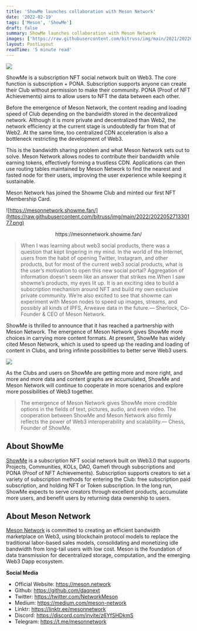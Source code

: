 ```yaml
---
title: 'ShowMe launches collaboration with Meson Network'
date: '2022-02-19'
tags: ['Meson', 'ShowMe']
draft: false
summary: ShowMe launches collaboration with Meson Network
images: ['https://raw.githubusercontent.com/bitruss/img/main/2021/202205271330164.png']
layout: PostLayout
readTime: '5 minute read'
---
```


![](https://raw.githubusercontent.com/bitruss/img/main/2021/202205271330164.png)

ShowMe is a subscription NFT social network built on Web3. The core function is subscription + PONA. Subscription supports anyone can create their Club without permission to make their community. PONA (Proof of NFT Achievements) aims to allow users to NFT the data between each other.

Before the emergence of Meson Network, the content reading and loading speed of Club depending on the bandwidth stored in the decentralized network. Although it is more private and decentralized than Web2, the network efficiency at the current stage is undoubtedly far from that of Web2. At the same time, too centralized CDN acceleration is also a bottleneck restricting the development of Web3.

This is the bandwidth sharing problem and what Meson Network sets out to solve. Meson Network allows nodes to contribute their bandwidth while earning tokens, effectively forming a trustless CDN. Applications can then use routing tables maintained by Meson Network to find the nearest and fasted node for their users, improving the user experience while keeping it sustainable.

Meson Network has joined the Showme Club and minted our first NFT Membership Card.

![https://mesonnetwork.showme.fan/](https://raw.githubusercontent.com/bitruss/img/main/2022/202205271330177.png)

<p>
  <center>https://mesonnetwork.showme.fan/</center>
</p>

> When I was learning about web3 social products, there was a question that kept lingering in my mind. In the world of the Internet, users from the habit of opening Twitter, Instagram, and other products, but for most of the current web3 social products, what is the user’s motivation to open this new social portal? Aggregation of information doesn’t seem like an answer that strikes me.When I saw showme’s products, my eyes lit up. It is an exciting idea to build a subscription mechanism around NFT and build my own exclusive private community. We’re also excited to see that showme can experiment with Meson nodes to speed up images, streams, and possibly all kinds of IPFS, Arweave data in the future.— Sherlock, Co-Founder & CEO of Meson Network.

ShowMe is thrilled to announce that it has reached a partnership with Meson Network. The emergence of Meson Network gives ShowMe more choices in carrying more content formats. At present, ShowMe has widely cited Meson Network, which is used to speed up the reading and loading of content in Clubs, and bring infinite possibilities to better serve Web3 users.

![](https://raw.githubusercontent.com/bitruss/img/main/2022/202205271333535.png)

As the Clubs and users on ShowMe are getting more and more right, and more and more data and content graphs are accumulated, ShowMe and Meson Network will continue to cooperate in more scenarios and explore more possibilities of Web3 together.

> The emergence of Meson Network gives ShowMe more credible options in the fields of text, pictures, audio, and even video. The cooperation between ShowMe and Meson Network also firmly reflects the power of Web3 interoperability and scalability.— Chess, Founder of ShowMe.

## About ShowMe

[ShowMe](https://showme.fan/) is a subscription NFT social network built on Web3.0 that supports Projects, Communities, KOLs, DAO, Gamefi through subscriptions and PONA (Proof of NFT Achievements). Subscription supports creators to set a variety of subscription methods for entering the Club: free subscription paid subscription, and holding NFT or Token subscription. In the long run, ShowMe expects to serve creators through excellent products, accumulate more users, and benefit users by returning data ownership to users.

## About Meson Network

[Meson Network](https://meson.network/) is committed to creating an efficient bandwidth marketplace on Web3, using blockchain protocol models to replace the traditional labor-based sales models, consolidating and monetizing idle bandwidth from long-tail users with low cost. Meson is the foundation of data transmission for decentralized storage, computation, and the emerging Web3 Dapp ecosystem.

**Social Media**

- Official Website: https://meson.network
- Github: https://github.com/daqnext
- Twitter: https://twitter.com/NetworkMeson
- Medium: https://medium.com/meson-network
- Linktr: https://linktr.ee/mesonnetwork
- Discord: https://discord.com/invite/z6YfSHDkmS
- Telegram: https://t.me/mesonnetwork
